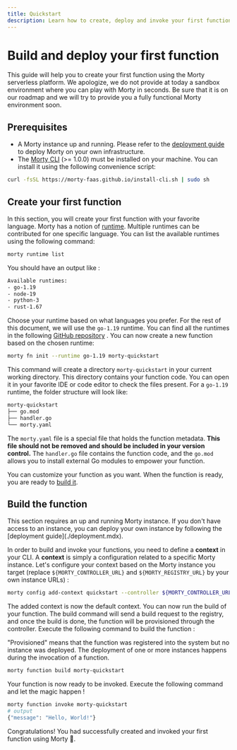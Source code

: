 ```yaml
---
title: Quickstart
description: Learn how to create, deploy and invoke your first function in Morty serverless platform.
---
```


# Build and deploy your first function

This guide will help you to create your first function using the Morty serverless platform. We apologize, we do not provide at today a sandbox environment where you can play with Morty in seconds. Be sure that it is on our roadmap and we will try to provide you a fully functional Morty environment soon.

## Prerequisites

- A Morty instance up and running. Please refer to the [deployment guide](./deployment.mdx) to deploy Morty on your own infrastructure.
- The [Morty CLI](https://github.com/morty-faas/cli) (>= 1.0.0) must be installed on your machine. You can install it using the following convenience script: 
```bash
curl -fsSL https://morty-faas.github.io/install-cli.sh | sudo sh
```


## Create your first function

In this section, you will create your first function with your favorite language. Morty has a notion of [runtime](./runtimes.mdx). Multiple runtimes can be contributed for one specific language. You can list the available runtimes using the following command: 

```bash
morty runtime list
```

You should have an output like :

```bash
Available runtimes:
- go-1.19
- node-19
- python-3
- rust-1.67
```

Choose your runtime based on what languages you prefer. For the rest of this document, we will use the `go-1.19` runtime. You can find all the runtimes in the following [GitHub repository](https://github.com/morty-faas/runtimes) . You can now create a new function based on the chosen runtime:

```bash
morty fn init --runtime go-1.19 morty-quickstart
```

This command will create a directory `morty-quickstart` in your current working directory. This directory contains your function code. You can open it in your favorite IDE or code editor to check the files present. For a `go-1.19` runtime, the folder structure will look like:

```bash
morty-quickstart
├── go.mod
├── handler.go
└── morty.yaml
```

The `morty.yaml` file is a special file that holds the function metadata. **This file should not be removed and should be included in your version control.** The `handler.go` file contains the function code, and the `go.mod` allows you to install external Go modules to empower your function. 

You can customize your function as you want. When the function is ready, you are ready to [build it](#build-the-function).

## Build the function

<Callout type="warning" emoji="⚠️">
  This section requires an up and running Morty instance. If you don't have access to an instance,
  you can deploy your own instance by following the [deployment guide](./deployment.mdx).
</Callout>

In order to build and invoke your functions, you need to define a **context** in your CLI. A **context** is simply a configuration related to a specific Morty instance. Let's configure your context based on the Morty instance you target (replace `${MORTY_CONTROLLER_URL}` and `${MORTY_REGISTRY_URL}` by your own instance URLs) :


```bash
morty config add-context quickstart --controller ${MORTY_CONTROLLER_URL} --registry ${MORTY_REGISTRY_URL}
```

The added context is now the default context. You can now run the build of your function. The build command will send a build request to the registry, and once the build is done, the function will be provisioned through the controller. Execute the following command to build the function :

<Callout type="info">
  "Provisioned" means that the function was registered into the system but no instance was deployed. The deployment of one or more instances happens during the invocation of a function.
</Callout>

```bash
morty function build morty-quickstart
```

Your function is now ready to be invoked. Execute the following command and let the magic happen !

```bash
morty function invoke morty-quickstart
# output
{"message": "Hello, World!"}
```

Congratulations! You had successfully created and invoked your first function using Morty 🚀.
